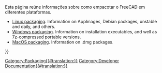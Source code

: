 <languages/>

Esta página reúne informações sobre como empacotar o FreeCAD em diferentes plataformas.

* [[Linux_packaging|Linux packaging]]. Information on AppImages, Debian packages, unstable and daily, and others.
* [[Windows_packaging|Windows packaging]]. Information on installation executables, and well as 7z-compressed portable versions.
* [[MacOS_packaging|MacOS packaging]]. Information on .dmg packages.

{{Userdocnavi{{#translation:}}}}
[[Category:Packaging{{#translation:}}]]
[[Category:Developer Documentation{{#translation:}}]]
{{clear}}